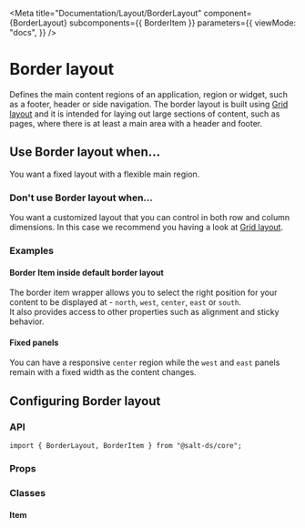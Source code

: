 
<Meta
  title="Documentation/Layout/BorderLayout"
  component={BorderLayout}
  subcomponents={{ BorderItem }}
  parameters={{
    viewMode: "docs",
  }}
/>

# Border layout

Defines the main content regions of an application, region or widget, such as a footer, header or side navigation.
The border layout is built using [Grid layout](?path=/docs/documentation-layout-gridlayout--page) and it is intended for laying out large sections of content, such as pages, where there is at least a main area with a header and footer.

<Canvas>
  <Story id="layout-borderlayout--border-layout-all-panels" />
</Canvas>

## Use Border layout when...

You want a fixed layout with a flexible main region.

### Don't use Border layout when...

You want a customized layout that you can control in both row and column dimensions. In this case we recommend you having a look at [Grid layout](?path=/docs/documentation-layout-gridlayout--page).

### Examples

#### Border Item inside default border layout

The border item wrapper allows you to select the right position for your content to be displayed at - `north`, `west`, `center`, `east` or `south`.  
It also provides access to other properties such as alignment and sticky behavior.

<Canvas>
  <Story id="layout-borderlayout-borderitem--border-item-wrapper" />
</Canvas>

#### Fixed panels

You can have a responsive `center` region while the `west` and `east` panels remain with a fixed width as the content changes.

<Canvas>
  <Story id="layout-borderlayout--border-layout-fixed-panels" />
</Canvas>

## Configuring Border layout

### API

```
import { BorderLayout, BorderItem } from "@salt-ds/core";
```

### Props

<ArgsTable of={BorderLayout} />

### Classes

#### Item

<CSSClassTable of={BorderItem} />

<HelpAndSupport />
